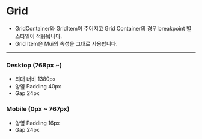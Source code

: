 
<Meta of={GridContainerStories} />

# Grid
- GridContainer와 GridItem이 주어지고 Grid Container의 경우 breakpoint 별 스타일이 적용됩니다.
- Grid Item은 Mui의 속성을 그대로 사용합니다.

---

### Desktop (768px ~)
- 최대 너비 1380px
- 양옆 Padding 40px
- Gap 24px

### Mobile (0px ~ 767px)
- 양옆 Padding 16px
- Gap 24px

<Canvas of={GridContainerStories.GridContainerExample} />

<Controls />
